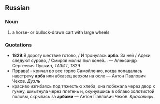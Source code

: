 ==Russian==
===Noun===
#a horse- or bullock-drawn cart with large wheels
===Quotations===
*'''1829''':В дорогу шествие готово, / И тронулась '''арба'''. За ней / Адехи следуют сурово, / Смиряя молча пыл коней... &mdash; Александр Сергеевич Пушкин, ''ТАЗИТ'', 1829
*Пррава! - кричал во все горло Самойленко, когда попадалась  навстречу '''арба''' или абхазец верхом на осле &mdash; Антон Павлович Чехов. ''Дуэль''
* красиво  изгибаясь  под тяжестью хлеба, она побежала через двор к гумну, шмыгнула через  плетень  и, окунувшись  в  облако  золотистой  половы, скрылась за '''арбами''' &mdash; Антон Павлович Чехов. ''Красавицы''